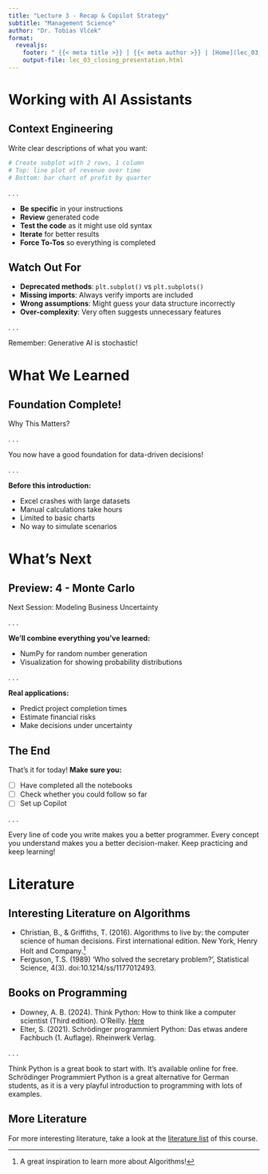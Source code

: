 ```yaml
---
title: "Lecture 3 - Recap & Copilot Strategy"
subtitle: "Management Science"
author: "Dr. Tobias Vlćek"
format:
  revealjs:
    footer: " {{< meta title >}} | {{< meta author >}} | [Home](lec_03_closing.qmd)"
    output-file: lec_03_closing_presentation.html
---
```


# [Working with AI Assistants]{.flow} {.title}

## Context Engineering

Write clear descriptions of what you want:

```python
# Create subplot with 2 rows, 1 column
# Top: line plot of revenue over time
# Bottom: bar chart of profit by quarter
```

. . .

::: {.callout-tip}
- **Be specific** in your instructions
- **Review** generated code
- **Test the code** as it might use old syntax
- **Iterate** for better results
- **Force To-Tos** so everything is completed
:::

## Watch Out For

- **Deprecated methods**: `plt.subplot()` vs `plt.subplots()`
- **Missing imports**: Always verify imports are included
- **Wrong assumptions**: Might guess your data structure incorrectly
- **Over-complexity**: Very often suggests unnecessary features

. . .


[Remember: Generative AI is stochastic!]{.highlight}

# [What We Learned]{.flow} {.title}

## Foundation Complete!

[Why This Matters?]{.question}

. . .

[You now have a good foundation for data-driven decisions!]{.highlight}

. . .

**Before this introduction:**

- Excel crashes with large datasets
- Manual calculations take hours
- Limited to basic charts
- No way to simulate scenarios

# [What's Next]{.flow} {.title}

## Preview: 4 - Monte Carlo

[Next Session: Modeling Business Uncertainty]{.highlight}

. . .

**We'll combine everything you've learned:**

- NumPy for random number generation
- Visualization for showing probability distributions

. . .

**Real applications:**

- Predict project completion times
- Estimate financial risks
- Make decisions under uncertainty

## The End

[That's it for today!]{.highlight} **Make sure you:**

- [ ] Have completed all the notebooks
- [ ] Check whether you could follow so far
- [ ] Set up Copilot

. . .

::: {.callout-tip}
Every line of code you write makes you a better programmer.
Every concept you understand makes you a better decision-maker.
[Keep practicing and keep learning!]{.highlight}
:::

# [Literature]{.flow} {.title}

## Interesting Literature on Algorithms

- Christian, B., & Griffiths, T. (2016). Algorithms to live by: the computer science of human decisions. First international edition. New York, Henry Holt and Company.[^4]
- Ferguson, T.S. (1989) ‘Who solved the secretary problem?’, Statistical Science, 4(3). doi:10.1214/ss/1177012493.

[^4]: A great inspiration to learn more about Algorithms!

## Books on Programming

- Downey, A. B. (2024). Think Python: How to think like a computer scientist (Third edition). O’Reilly. [Here](https://greenteapress.com/wp/think-python-3rd-edition/)
- Elter, S. (2021). Schrödinger programmiert Python: Das etwas andere Fachbuch (1. Auflage). Rheinwerk Verlag.

. . .

::: {.callout-note}
Think Python is a great book to start with. It's available online for free. Schrödinger Programmiert Python is a great alternative for German students, as it is a very playful introduction to programming with lots of examples.
:::

## More Literature

For more interesting literature, take a look at the [literature list](../general/literature.qmd) of this course.
